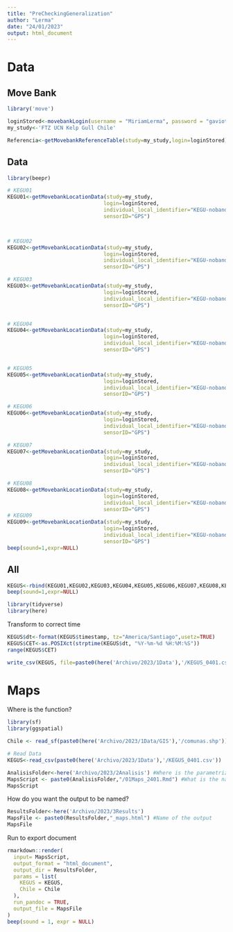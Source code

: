 ```yaml
---
title: "PreCheckingGeneralization"
author: "Lerma"
date: "24/01/2023"
output: html_document
---
```



# Data

## Move Bank
```r
library('move')
```

```r
loginStored<-movebankLogin(username = "MiriamLerma", password = "gaviotas2022")
my_study<-'FTZ UCN Kelp Gull Chile'
```

```r
Referencia<-getMovebankReferenceTable(study=my_study,login=loginStored)
```

## Data

```r
library(beepr)
```

```r
# KEGU01
KEGU01<-getMovebankLocationData(study=my_study, 
                               login=loginStored, 
                               individual_local_identifier="KEGU-noband01-Coquimbo",
                               sensorID="GPS")



# KEGU02
KEGU02<-getMovebankLocationData(study=my_study, 
                               login=loginStored, 
                               individual_local_identifier="KEGU-noband02-Coquimbo",
                               sensorID="GPS")

# KEGU03
KEGU03<-getMovebankLocationData(study=my_study, 
                               login=loginStored, 
                               individual_local_identifier="KEGU-noband03-Coquimbo",
                               sensorID="GPS")


# KEGU04
KEGU04<-getMovebankLocationData(study=my_study, 
                               login=loginStored, 
                               individual_local_identifier="KEGU-noband04-Coquimbo",
                               sensorID="GPS")


# KEGU05
KEGU05<-getMovebankLocationData(study=my_study, 
                               login=loginStored, 
                               individual_local_identifier="KEGU-noband05-Coquimbo",
                               sensorID="GPS")

# KEGU06
KEGU06<-getMovebankLocationData(study=my_study, 
                               login=loginStored, 
                               individual_local_identifier="KEGU-noband06-Damas",
                               sensorID="GPS")

# KEGU07
KEGU07<-getMovebankLocationData(study=my_study, 
                               login=loginStored, 
                               individual_local_identifier="KEGU-noband07-Damas",
                               sensorID="GPS")

# KEGU08
KEGU08<-getMovebankLocationData(study=my_study, 
                               login=loginStored, 
                               individual_local_identifier="KEGU-noband08-Damas",
                               sensorID="GPS")
# KEGU09
KEGU09<-getMovebankLocationData(study=my_study, 
                               login=loginStored, 
                               individual_local_identifier="KEGU-noband09-Damas",
                               sensorID="GPS")
beep(sound=1,expr=NULL)                              
```

## All
```r
KEGUS<-rbind(KEGU01,KEGU02,KEGU03,KEGU04,KEGU05,KEGU06,KEGU07,KEGU08,KEGU09)
beep(sound=1,expr=NULL)
```

```r
library(tidyverse)
library(here)
```

Transform to correct time
```r
KEGUS$dt<-format(KEGUS$timestamp, tz="America/Santiago",usetz=TRUE)
KEGUS$CET<-as.POSIXct(strptime(KEGUS$dt, "%Y-%m-%d %H:%M:%S"))
range(KEGUS$CET)
```

```r
write_csv(KEGUS, file=paste0(here('Archivo/2023/1Data'),'/KEGUS_0401.csv'))
```

# Maps
Where is the function?

```r
library(sf)
library(ggspatial)
```

```r
Chile <- read_sf(paste0(here('Archivo/2023/1Data/GIS'),'/comunas.shp'))
```

```r
# Read Data
KEGUS<-read_csv(paste0(here('Archivo/2023/1Data'),'/KEGUS_0401.csv'))
```

```r
AnalisisFolder<-here('Archivo/2023/2Analisis') #Where is the parametrization file
MapsScript <- paste0(AnalisisFolder,"/01Maps_2401.Rmd") #What is the name of the file
MapsScript
```

How do you want the output to be named?
```r
ResultsFolder<-here('Archivo/2023/3Results')
MapsFile <- paste0(ResultsFolder,"_maps.html") #Name of the output
MapsFile
```

Run to export document
```r
rmarkdown::render(
  input= MapsScript, 
  output_format = "html_document",
  output_dir = ResultsFolder,
  params = list(
    KEGUS = KEGUS,
    Chile = Chile
  ),
  run_pandoc = TRUE,
  output_file = MapsFile
)
beep(sound = 1, expr = NULL)
```

